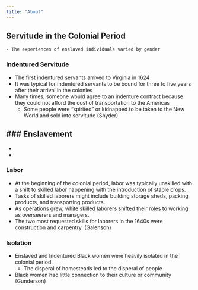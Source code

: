 ```yaml
---
title: "About"
---
```

## Servitude in the Colonial Period
    - The experiences of enslaved individuals varied by gender

### Indentured Servitude
- The first indentured servants arrived to Virginia in 1624
- It was typical for indentured servants to be bound for three to five years after their arrival in the colonies
- Many times, someone would agree to an indenture contract because they could not afford the cost of transportation to the Americas
    - Some people were "spirited" or kidnapped to be taken to the New World and sold into servitude (Snyder) 

### Enslavement 
-
-
-

### Labor
- At the beginning of the colonial period, labor was typically unskilled with a shift to skilled labor happening with the introduction of staple crops.
- Tasks of skilled laborers might include building storage sheds, packing products, and transporting products.
- As operations grew, white skilled laborers shifted their roles to working as overseerers and managers.
- The two most requested skills for laborers in the 1640s were construction and carpentry. (Galenson) 


### Isolation
- Enslaved and Indentured Black women were heavily isolated in the colonial period.
  - The disperal of homesteads led to the disperal of people
- Black women had little connection to their culture or community (Gunderson)
